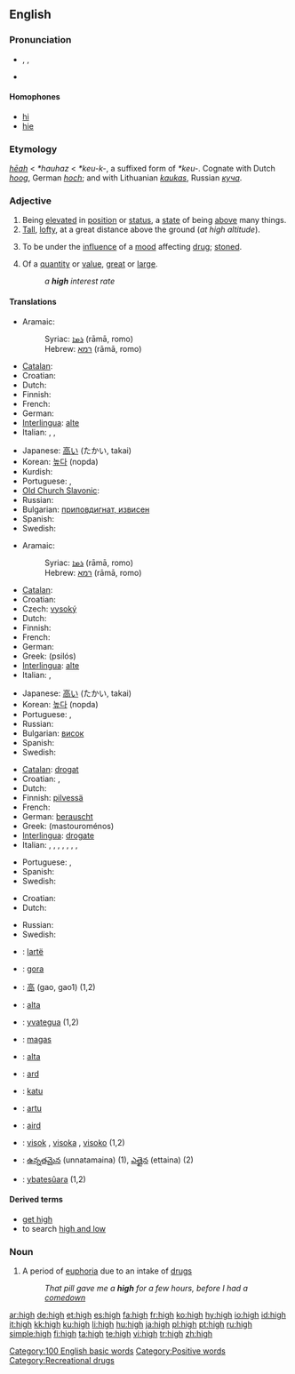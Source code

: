 {{wikipedia}}
==English==
{{rank|herself|year|dear|296|high|above|received|read}}

===Pronunciation===
* {{enPR|hī}}, {{IPA|/haɪ/}}, {{SAMPA|/haI/}}
* {{audio|en-us-high.ogg|Audio (US)}}
*: {{rhymes|aɪ}}

====Homophones====
* [[hi]]
* [[hie]]

===Etymology===
{{OE.}} ''[[heah|hēah]]'' < {{Ger.}} ''*hauhaz'' < {{IE.}} ''*keu-k-'', a suffixed form of ''*keu-''. Cognate with Dutch ''[[hoog]]'', German ''[[hoch]]''; and with Lithuanian ''[[kaukas]]'', Russian ''[[куча]]''.

===Adjective===
{{en-adj|higher|highest}}

# Being [[elevated]] in [[position]] or [[status]], a [[state]] of being [[above]] many things.
# [[tall|Tall]], [[lofty]], at a great distance above the ground (''at high altitude'').
# {{slang}} To be under the [[influence]] of a [[mood]] affecting [[drug]]; [[stoned]].<!--wikisaurus?-->
# Of a [[quantity]] or [[value]], [[great]] or [[large]].
#: ''a '''high''' interest rate''

====Translations====
{{trans-top|elevated}}
* Aramaic:
*: Syriac: [[ܪܡܐ]] (rāmā, romo) {{c}}
*: Hebrew: [[רמא]] (rāmā, romo) {{c}}
* [[Catalan]]: {{t+|ca|alt}}
* Croatian: {{t|hr|visok}}
* Dutch: {{t+|nl|hoog}}
* Finnish: {{t+|fi|korkea}}
* French: {{t+|fr|haut}}
* German: {{t+|de|hoch}}
* [[Interlingua]]: [[alte]]
* Italian: {{t+|it|alto}}, {{t-|it|elevato}}, {{t+|it|illustre}}
{{trans-mid}}
* Japanese: [[高い]] (たかい, takai)
* Korean: [[높다]] (nopda)
* Kurdish: {{KUchar|[[به‌رز]]}}
* Portuguese: {{t+|pt|alto|m}}, {{t+|pt|alta|f}}
* [[Old Church Slavonic]]: {{tø|cu|въіскъ|tr=vysokŭ|sc=Cyrl|xs=Old Church Slavonic}}
* Russian: {{t+|ru|высокий|m|sc=Cyrl}}
* Bulgarian: [[приповдигнат, извисен]]
* Spanish: {{t+|es|alto}}
* Swedish: {{t+|sv|hög}}
{{trans-bottom}}

{{trans-top|tall, lofty}}
* Aramaic:
*: Syriac: [[ܪܡܐ]] (rāmā, romo) {{c}}
*: Hebrew: [[רמא]] (rāmā, romo) {{c}}
* [[Catalan]]: {{t+|ca|alt}}
* Croatian: {{t|hr|visok}}
* Czech: [[vysoký]] {{m}}
* Dutch: {{t+|nl|hoog}}
* Finnish: {{t+|fi|korkea}}
* French: {{t+|fr|haut}}
* German: {{t+|de|hoch}}
* Greek: {{t+|el|ψηλός|m|sc=Grek}} (psilós)
* [[Interlingua]]: [[alte]]
* Italian: {{t+|it|alto}}, {{t-|it|elevato}}
{{trans-mid}}
* Japanese: [[高い]] (たかい, takai)
* Korean: [[높다]] (nopda)
* Portuguese: {{t+|pt|alto|m}}, {{t+|pt|alta|f}}
* Russian: {{t+|ru|высокий|m|sc=Cyrl}}
* Bulgarian: [[висок]]
* Spanish: {{t+|es|alto}}
* Swedish: {{t+|sv|hög}}
{{trans-bottom}}

{{trans-top|slang: stoned}}
* [[Catalan]]: [[drogat]]
* Croatian: {{t|hr|napušen}}, {{t|hr|nadrogiran}}
* Dutch: {{t-|nl|high}}
* Finnish: [[pilvessä]]
* French: {{t+|fr|planer}}
* German: [[berauscht]]
* Greek: {{t|el|μαστουρωμένος|m|sc=Grek}} (mastouroménos)
* [[Interlingua]]: [[drogate]]
* Italian: {{t+|it|fatto}}, {{t-|it|eccitato}}, {{t|it|su di giri}}, {{t|it|schizzato}}, {{t-|it|scoppiato}}, {{t|it|flippato}}, {{t-|it|fuso}}, {{t|it|gasato}}
{{trans-mid}}
* Portuguese: {{t+|pt|alto|m}}, {{t+|pt|alta|f}}
* Spanish: {{t|es|colocado}}
* Swedish: {{t+|sv|hög}}
{{trans-bottom}}

{{trans-top|great or large quantity}}
* Croatian: {{t|hr|visok}}
* Dutch: {{t+|nl|hoog}}
{{trans-mid}}
* Russian: {{t+|ru|высокий|m|sc=Cyrl}}
* Swedish: {{t+|sv|hög}}
{{trans-bottom}}

{{checktrans}}
{{trans-top|Translations to be checked}}
* {{ttbc|Albanian}}: [[lartë]]
* {{ttbc|Basque}}: [[gora]]
* {{ttbc|Chinese}}: [[高]] (gao, gao1) (1,2)
* {{ttbc|Esperanto}}: [[alta]]
* {{ttbc|Guaraní}}: [[yvategua]] (1,2)
* {{ttbc|Hungarian}}: [[magas]]
* {{ttbc|Ido}}: [[alta]]
* {{ttbc|Irish}}: [[ard]]
{{trans-mid}}
* {{ttbc|Pitjantjatjara}}: [[katu]]
* {{ttbc|Sardinian}}: [[artu]]
* {{ttbc|Scottish Gaelic}}: [[aird]]
* {{ttbc|Slovene}}: [[visok]] {{m}}, [[visoka]] {{f}}, [[visoko]] {{n}} (1,2)
* {{ttbc|Telugu}}: [[ఉన్నతమైన]] (unnatamaina) (1), [[ఎత్తైన]] (ettaina) (2)
* {{ttbc|Tupinambá}}: [[ybatesûara]] (1,2)
{{trans-bottom}}

====Derived terms====
* [[get high]]
* to search [[high and low]]

===Noun===
{{en-noun}}

# A period of [[euphoria]] due to an intake of [[drugs]]
#: ''That pill gave me a '''high''' for a few hours, before I had a [[comedown]]''

[[Category:100 English basic words]]
[[Category:Positive words]]
[[Category:Recreational drugs]]

[[ar:high]]
[[de:high]]
[[et:high]]
[[es:high]]
[[fa:high]]
[[fr:high]]
[[ko:high]]
[[hy:high]]
[[io:high]]
[[id:high]]
[[it:high]]
[[kk:high]]
[[ku:high]]
[[li:high]]
[[hu:high]]
[[ja:high]]
[[pl:high]]
[[pt:high]]
[[ru:high]]
[[simple:high]]
[[fi:high]]
[[ta:high]]
[[te:high]]
[[vi:high]]
[[tr:high]]
[[zh:high]]